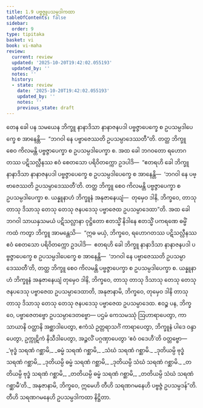 ```yaml
---
title: 1.9 ပဗ္ဗဇ္ဇူပသမ္ပဒါကထာ
tableOfContents: false
sidebar:
  order: 9
type: tipitaka
basket: vi
book: vi-maha
review:
  current: review
  updated: '2025-10-20T19:42:02.055193'
  updated_by: ''
  notes: ''
  history:
  - state: review
    date: '2025-10-20T19:42:02.055193'
    updated_by: ''
    notes: ''
    previous_state: draft
---
```



<DynamicBreadcrumb />


<ReviewStatus review={frontmatter.review} showDetails={true} />

<HypothesisAnnotation frontmatter={frontmatter} />

<Division number="34" book="vi-maha" e="ch" v="3" p="28">

<Paragraph number="139" book="vi-maha">
တေန ခေါ ပန သမယေန ဘိက္ခူ နာနာဒိသာ နာနာဇနပဒါ ပဗ္ဗဇ္ဇာပေက္ခေ စ ဥပသမ္ပဒါပေက္ခေ စ အာနေန္တိ—  “ဘဂဝါ နေ ပဗ္ဗာဇေဿတိ ဥပသမ္ပာဒေဿတီ”တိ. တတ္ထ ဘိက္ခူ စေဝ ကိလမန္တိ ပဗ္ဗဇ္ဇာပေက္ခာ စ ဥပသမ္ပဒါပေက္ခာ စ. အထ ခေါ ဘဂဝတော ရဟောဂတဿ ပဋိသလ္လီနဿ ဧဝံ စေတသော ပရိဝိတက္ကော ဥဒပါဒိ—  “ဧတရဟိ ခေါ ဘိက္ခူ နာနာဒိသာ နာနာဇနပဒါ ပဗ္ဗဇ္ဇာပေက္ခေ စ ဥပသမ္ပဒါပေက္ခေ စ အာနေန္တိ—  ‘ဘဂဝါ နေ ပဗ္ဗာဇေဿတိ ဥပသမ္ပာဒေဿတီ’တိ. တတ္ထ ဘိက္ခူ စေဝ ကိလမန္တိ ပဗ္ဗဇ္ဇာပေက္ခာ စ ဥပသမ္ပဒါပေက္ခာ စ. ယန္နူနာဟံ ဘိက္ခူနံ အနုဇာနေယျံ—  တုမှေဝ ဒါနိ, ဘိက္ခဝေ, တာသု တာသု ဒိသာသု တေသု တေသု ဇနပဒေသု ပဗ္ဗာဇေထ ဥပသမ္ပာဒေထာ”တိ.
</Paragraph>

<Paragraph number="140" book="vi-maha">
အထ ခေါ ဘဂဝါ သာယနှသမယံ ပဋိသလ္လာနာ ဝုဋ္ဌိတော ဧတသ္မိံ နိဒါနေ ဧတသ္မိံ ပကရဏေ ဓမ္မိံ ကထံ ကတွာ ဘိက္ခူ အာမန္တေသိ—  “ဣဓ မယှံ, ဘိက္ခဝေ, ရဟောဂတဿ ပဋိသလ္လီနဿ ဧဝံ စေတသော ပရိဝိတက္ကော ဥဒပါဒိ—  ဧတရဟိ ခေါ ဘိက္ခူ နာနာဒိသာ နာနာဇနပဒါ ပဗ္ဗဇ္ဇာပေက္ခေ စ ဥပသမ္ပဒါပေက္ခေ စ အာနေန္တိ—  ‘ဘဂဝါ နေ ပဗ္ဗာဇေဿတိ ဥပသမ္ပာဒေဿတီ’တိ, တတ္ထ ဘိက္ခူ စေဝ ကိလမန္တိ ပဗ္ဗဇ္ဇာပေက္ခာ စ ဥပသမ္ပဒါပေက္ခာ စ. ယန္နူနာဟံ ဘိက္ခူနံ အနုဇာနေယျံ တုမှေဝ ဒါနိ, ဘိက္ခဝေ, တာသု တာသု ဒိသာသု တေသု တေသု ဇနပဒေသု ပဗ္ဗာဇေထ ဥပသမ္ပာဒေထာတိ, အနုဇာနာမိ, ဘိက္ခဝေ, တုမှေဝ ဒါနိ တာသု တာသု ဒိသာသု တေသု တေသု ဇနပဒေသု ပဗ္ဗာဇေထ ဥပသမ္ပာဒေထ. ဧဝဉ္စ ပန, ဘိက္ခဝေ, ပဗ္ဗာဇေတဗ္ဗော ဥပသမ္ပာဒေတဗ္ဗော—
</Paragraph>

<Paragraph number="141" book="vi-maha">
ပဌမံ ကေသမဿုံ ဩဟာရာပေတွာ, ကာသာယာနိ ဝတ္ထာနိ အစ္ဆာဒါပေတွာ, ဧကံသံ ဥတ္တရာသင်္ဂံ ကာရာပေတွာ, ဘိက္ခူနံ ပါဒေ ဝန္ဒာပေတွာ, ဥက္ကုဋိကံ နိသီဒါပေတွာ, အဉ္ဇလိံ ပဂ္ဂဏှာပေတွာ ‘ဧဝံ ဝဒေဟီ’တိ ဝတ္တဗ္ဗော—
</Paragraph>

<Paragraph number="142" type="verses" book="vi-maha">
_‘ဗုဒ္ဓံ သရဏံ ဂစ္ဆာမိ,_  
_ဓမ္မံ သရဏံ ဂစ္ဆာမိ,_  
_သံဃံ သရဏံ ဂစ္ဆာမိ._  

</Paragraph>

<Paragraph number="143" type="verses" book="vi-maha">
_ဒုတိယမ္ပိ ဗုဒ္ဓံ သရဏံ ဂစ္ဆာမိ,_  
_ဒုတိယမ္ပိ ဓမ္မံ သရဏံ ဂစ္ဆာမိ,_  
_ဒုတိယမ္ပိ သံဃံ သရဏံ ဂစ္ဆာမိ._  

</Paragraph>

<Paragraph number="144" type="verses" book="vi-maha">
_တတိယမ္ပိ ဗုဒ္ဓံ သရဏံ ဂစ္ဆာမိ,_  
_တတိယမ္ပိ ဓမ္မံ သရဏံ ဂစ္ဆာမိ,_  
_တတိယမ္ပိ သံဃံ သရဏံ ဂစ္ဆာမီ’တိ._  

</Paragraph>

<Paragraph number="145" book="vi-maha">
အနုဇာနာမိ, ဘိက္ခဝေ, ဣမေဟိ တီဟိ သရဏဂမနေဟိ ပဗ္ဗဇ္ဇံ ဥပသမ္ပဒန်”တိ.

</Paragraph>
</Division>

<Paragraph number="146" type="center" book="vi-maha">
တီဟိ သရဏဂမနေဟိ ဥပသမ္ပဒါကထာ နိဋ္ဌိတာ.
</Paragraph>